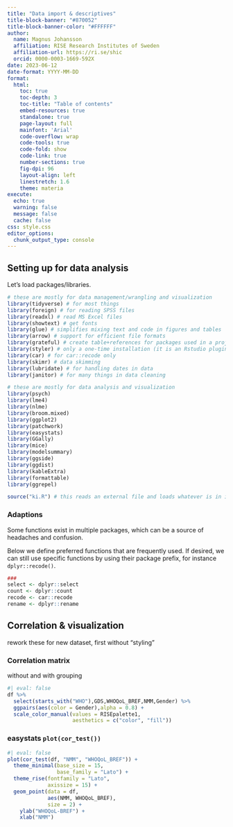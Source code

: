 ---
title: "Data import & descriptives"
title-block-banner: "#870052"
title-block-banner-color: "#FFFFFF"
author: 
  name: Magnus Johansson
  affiliation: RISE Research Institutes of Sweden
  affiliation-url: https://ri.se/shic
  orcid: 0000-0003-1669-592X
date: 2023-06-12
date-format: YYYY-MM-DD
format: 
  html:
    toc: true
    toc-depth: 3
    toc-title: "Table of contents"
    embed-resources: true
    standalone: true
    page-layout: full
    mainfont: 'Arial'
    code-overflow: wrap
    code-tools: true
    code-fold: show
    code-link: true
    number-sections: true
    fig-dpi: 96
    layout-align: left
    linestretch: 1.6
    theme: materia
execute:
  echo: true
  warning: false
  message: false
  cache: false
css: style.css
editor_options: 
  chunk_output_type: console
---

## Setting up for data analysis {background-color="#99D9DD"}

Let's load packages/libraries.

```{r}
# these are mostly for data management/wrangling and visualization
library(tidyverse) # for most things
library(foreign) # for reading SPSS files
library(readxl) # read MS Excel files
library(showtext) # get fonts
library(glue) # simplifies mixing text and code in figures and tables
library(arrow) # support for efficient file formats
library(grateful) # create table+references for packages used in a project
library(styler) # only a one-time installation (it is an Rstudio plugin)
library(car) # for car::recode only
library(skimr) # data skimming
library(lubridate) # for handling dates in data
library(janitor) # for many things in data cleaning

# these are mostly for data analysis and visualization
library(psych)
library(lme4)
library(nlme)
library(broom.mixed)
library(ggplot2)
library(patchwork)
library(easystats)
library(GGally)
library(mice)
library(modelsummary)
library(ggside)
library(ggdist)
library(kableExtra)
library(formattable)
library(ggrepel)

source("ki.R") # this reads an external file and loads whatever is in it
```

### Adaptions {.smaller}

Some functions exist in multiple packages, which can be a source of headaches and confusion.

Below we define preferred functions that are frequently used. If desired, we can still use specific functions by using their package prefix, for instance `dplyr::recode()`.

```{r}
### 
select <- dplyr::select
count <- dplyr::count
recode <- car::recode
rename <- dplyr::rename
```

## Correlation & visualization

rework these for new dataset, first without "styling"

### Correlation matrix

without and with grouping

```{r}
#| eval: false
df %>% 
  select(starts_with("WHO"),GDS,WHOQoL_BREF,NMM,Gender) %>% 
  ggpairs(aes(color = Gender),alpha = 0.8) +
  scale_color_manual(values = RISEpalette1,
                     aesthetics = c("color", "fill"))
```

### easystats `plot(cor_test())`

```{r}
#| eval: false
plot(cor_test(df, "NMM", "WHOQoL_BREF")) +
  theme_minimal(base_size = 15, 
                base_family = "Lato") +
  theme_rise(fontfamily = "Lato", 
             axissize = 15) +
  geom_point(data = df, 
             aes(NMM, WHOQoL_BREF), 
             size = 2) +
    ylab("WHOQoL-BREF") +
    xlab("NMM")
```

